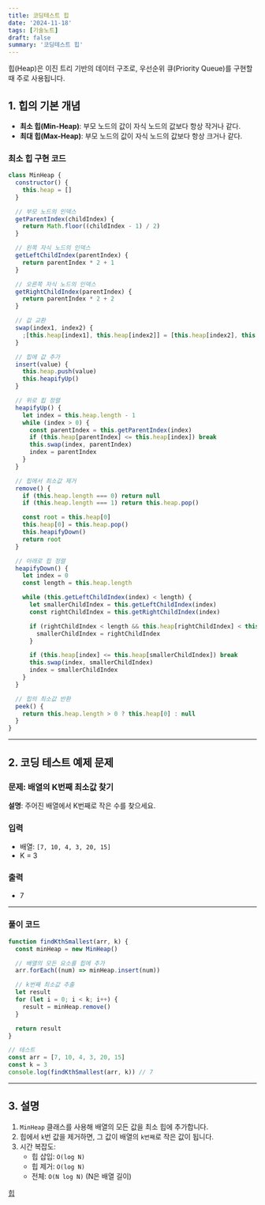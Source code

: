 ```yaml
---
title: 코딩테스트 힙
date: '2024-11-18'
tags: [기술노트]
draft: false
summary: '코딩테스트 힙'
---
```


힙(Heap)은 이진 트리 기반의 데이터 구조로, 우선순위 큐(Priority Queue)를 구현할 때 주로 사용됩니다.

## 1. **힙의 기본 개념**

- **최소 힙(Min-Heap)**: 부모 노드의 값이 자식 노드의 값보다 항상 작거나 같다.
- **최대 힙(Max-Heap)**: 부모 노드의 값이 자식 노드의 값보다 항상 크거나 같다.

### 최소 힙 구현 코드

```jsx
class MinHeap {
  constructor() {
    this.heap = []
  }

  // 부모 노드의 인덱스
  getParentIndex(childIndex) {
    return Math.floor((childIndex - 1) / 2)
  }

  // 왼쪽 자식 노드의 인덱스
  getLeftChildIndex(parentIndex) {
    return parentIndex * 2 + 1
  }

  // 오른쪽 자식 노드의 인덱스
  getRightChildIndex(parentIndex) {
    return parentIndex * 2 + 2
  }

  // 값 교환
  swap(index1, index2) {
    ;[this.heap[index1], this.heap[index2]] = [this.heap[index2], this.heap[index1]]
  }

  // 힙에 값 추가
  insert(value) {
    this.heap.push(value)
    this.heapifyUp()
  }

  // 위로 힙 정렬
  heapifyUp() {
    let index = this.heap.length - 1
    while (index > 0) {
      const parentIndex = this.getParentIndex(index)
      if (this.heap[parentIndex] <= this.heap[index]) break
      this.swap(index, parentIndex)
      index = parentIndex
    }
  }

  // 힙에서 최소값 제거
  remove() {
    if (this.heap.length === 0) return null
    if (this.heap.length === 1) return this.heap.pop()

    const root = this.heap[0]
    this.heap[0] = this.heap.pop()
    this.heapifyDown()
    return root
  }

  // 아래로 힙 정렬
  heapifyDown() {
    let index = 0
    const length = this.heap.length

    while (this.getLeftChildIndex(index) < length) {
      let smallerChildIndex = this.getLeftChildIndex(index)
      const rightChildIndex = this.getRightChildIndex(index)

      if (rightChildIndex < length && this.heap[rightChildIndex] < this.heap[smallerChildIndex]) {
        smallerChildIndex = rightChildIndex
      }

      if (this.heap[index] <= this.heap[smallerChildIndex]) break
      this.swap(index, smallerChildIndex)
      index = smallerChildIndex
    }
  }

  // 힙의 최소값 반환
  peek() {
    return this.heap.length > 0 ? this.heap[0] : null
  }
}
```

---

## 2. **코딩 테스트 예제 문제**

### 문제: 배열의 K번째 최소값 찾기

**설명**: 주어진 배열에서 K번째로 작은 수를 찾으세요.

### 입력

- 배열: `[7, 10, 4, 3, 20, 15]`
- K = 3

### 출력

- 7

---

### 풀이 코드

```jsx
function findKthSmallest(arr, k) {
  const minHeap = new MinHeap()

  // 배열의 모든 요소를 힙에 추가
  arr.forEach((num) => minHeap.insert(num))

  // k번째 최소값 추출
  let result
  for (let i = 0; i < k; i++) {
    result = minHeap.remove()
  }

  return result
}

// 테스트
const arr = [7, 10, 4, 3, 20, 15]
const k = 3
console.log(findKthSmallest(arr, k)) // 7
```

---

## 3. **설명**

1. `MinHeap` 클래스를 사용해 배열의 모든 값을 최소 힙에 추가합니다.
2. 힙에서 `k`번 값을 제거하면, 그 값이 배열의 `k번째`로 작은 값이 됩니다.
3. 시간 복잡도:
   - 힙 삽입: `O(log N)`
   - 힙 제거: `O(log N)`
   - 전체: `O(N log N)` (N은 배열 길이)

[힙](https://www.notion.so/17a4843169a98042a7bef7a8fd7cc9f0?pvs=21)
